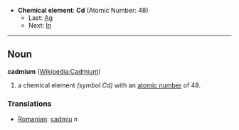 *'''Chemical element''': '''Cd''' (Atomic Number: 48)
**Last: [[Silver|Ag]]
**Next: [[Indium|In]]
----
== Noun ==
'''cadmium''' ([[en:Cadmium|Wikipedia:Cadmium]])

# a chemical element ''(symbol Cd)'' with an [[atomic number]] of 48.

===Translations===
*[[Romanian]]: [[cadmiu]] ''n''